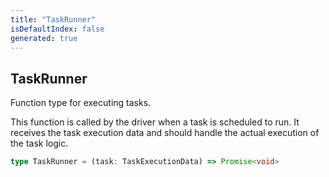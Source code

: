 ```yaml
---
title: "TaskRunner"
isDefaultIndex: false
generated: true
---
```



<!-- This file was generated from the CommandKit source. Do not modify. Instead, re-run the "docgen" script -->


## TaskRunner

<GenerationInfo sourceFile="packages/tasks/src/driver.ts" sourceLine="78" packageName="@commandkit/tasks" />

Function type for executing tasks.

This function is called by the driver when a task is scheduled to run.
It receives the task execution data and should handle the actual execution
of the task logic.

```ts title="Signature"
type TaskRunner = (task: TaskExecutionData) => Promise<void>
```
